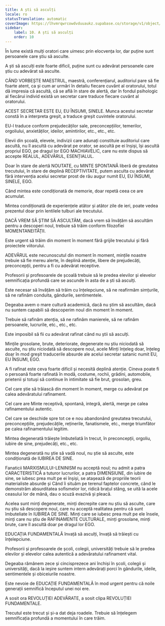 ```yaml
---
title: A ști să asculți
locale: ro
statusTranslation: automatic
coverImage: https://lhvmrqwrcowdvduuaukz.supabase.co/storage/v1/object/public/strapi-uploads/small_cover-educacion-fundamental.webp-2d51a7828a2b1309555be27f7e2a61a0.webp
sidebar:
    label: 10. A ști să asculți
    order: 10
---
```

În lume există mulți oratori care uimesc prin elocvența lor, dar puține sunt persoanele care știu să asculte.

A ști să asculți este foarte dificil, puține sunt cu adevărat persoanele care știu cu adevărat să asculte.

CÂND VORBEȘTE MAESTRUL, maestră, conferențiarul, auditoriul pare să fie foarte atent, ca și cum ar urmări în detaliu fiecare cuvânt al oratorului, totul dă impresia că ascultă, că se află în stare de alertă, dar în fondul psihologic al fiecărui individ există un secretar care traduce fiecare cuvânt al oratorului.

ACEST SECRETAR ESTE EU, EU ÎNSUMI, SINELE. Munca acestui secretar constă în a interpreta greșit, a traduce greșit cuvintele oratorului.

EU-l traduce conform prejudecăților sale, preconcepțiilor, temerilor, orgoliului, anxietăților, ideilor, amintirilor, etc., etc., etc.

Elevii din școală, elevele, indivizii care adunați constituie auditoriul care ascultă, nu îl ascultă cu adevărat pe orator, se ascultă pe ei înșiși, își ascultă propriul EGO, pe dragul lor EGO MACHIAVELIC, care nu este dispus să accepte REALUL, ADEVĂRUL, ESENȚIALUL.

Doar în stare de alertă NOUTATE, cu MINTE SPONTANĂ liberă de greutatea trecutului, în stare de deplină RECEPTIVITATE, putem asculta cu adevărat fără intervenția acelui secretar prost de rău augur numit EU, EU ÎNSUMI, SINELE, EGO.

Când mintea este condiționată de memorie, doar repetă ceea ce are acumulat.

Mintea condiționată de experiențele atâtor și atâtor zile de ieri, poate vedea prezentul doar prin lentilele tulburi ale trecutului.

DACĂ VREM SĂ ȘTIM SĂ ASCULTĂM, dacă vrem să învățăm să ascultăm pentru a descoperi noul, trebuie să trăim conform filozofiei MOMENTANEITĂȚII.

Este urgent să trăim din moment în moment fără grijile trecutului și fără proiectele viitorului.

ADEVĂRUL este necunoscutul din moment în moment, mințile noastre trebuie să fie mereu alerte, în deplină atenție, libere de prejudecăți, preconcepții, pentru a fi cu adevărat receptive.

Profesorii și profesoarele de școală trebuie să le predea elevilor și elevelor semnificația profundă care se ascunde în asta de a ști să asculți.

Este necesar să învățăm să trăim cu înțelepciune, să ne reafirmăm simțurile, să ne rafinăm conduita, gândurile, sentimentele.

Degeaba avem o mare cultură academică, dacă nu știm să ascultăm, dacă nu suntem capabili să descoperim noul din moment în moment.

Trebuie să rafinăm atenția, să ne rafinăm manierele, să ne rafinăm persoanele, lucrurile, etc., etc., etc.

Este imposibil să fii cu adevărat rafinat când nu știi să asculți.

Mințile grosolane, brute, deteriorate, degenerate nu știu niciodată să asculte, nu știu niciodată să descopere noul, acele Minți înțeleg doar, înțeleg doar în mod greșit traducerile absurde ale acelui secretar satanic numit EU, EU ÎNSUMI, EGO.

A fi rafinat este ceva foarte dificil și necesită deplină atenție. Cineva poate fi o persoană foarte rafinată în modă, costume, rochii, grădini, automobile, prietenii și totuși să continue în intimitate să fie brut, grosolan, greu.

Cel care știe să trăiască din moment în moment, merge cu adevărat pe calea adevăratului rafinament.

Cel care are Minte receptivă, spontană, integră, alertă, merge pe calea rafinamentului autentic.

Cel care se deschide spre tot ce e nou abandonând greutatea trecutului, preconcepțiile, prejudecățile, reținerile, fanatismele, etc., merge triumfător pe calea rafinamentului legitim.

Mintea degenerată trăiește îmbuteliată în trecut, în preconcepții, orgoliu, iubire de sine, prejudecăți, etc., etc.

Mintea degenerată nu știe să vadă noul, nu știe să asculte, este condiționată de IUBIREA DE SINE.

Fanaticii MARXISMULUI-LENINISM nu acceptă noul; nu admit a patra CARACTERISTICĂ a tuturor lucrurilor, a patra DIMENSIUNE, din iubire de sine, se iubesc prea mult pe ei înșiși, se atașează de propriile teorii materialiste absurde și Când îi situăm pe terenul faptelor concrete, când le demonstrăm absurditatea sofismelor lor, ridică brațul stâng, se uită la acele ceasului lor de mână, dau o scuză evazivă și pleacă.

Acelea sunt minți degenerate, minți decrepite care nu știu să asculte, care nu știu să descopere noul, care nu acceptă realitatea pentru că sunt îmbuteliate în IUBIREA DE SINE. Minți care se iubesc prea mult pe ele însele, minți care nu știu de RAFINAMENTE CULTURALE, minți grosolane, minți brute, care îl ascultă doar pe dragul lor EGO.

EDUCAȚIA FUNDAMENTALĂ învață să asculți, învață să trăiești cu înțelepciune.

Profesorii și profesoarele de școli, colegii, universități trebuie să le predea elevilor și elevelor calea autentică a adevăratului rafinament vital.

Degeaba rămânem zece și cincisprezece ani închiși în școli, colegii și universități, dacă la ieșire suntem intern adevărați porci în gândurile, ideile, sentimentele și obiceiurile noastre.

Este nevoie de EDUCAȚIE FUNDAMENTALĂ în mod urgent pentru că noile generații semnifică începutul unei noi ere.

A sosit ora REVOLUȚIEI ADEVĂRATE, a sosit clipa REVOLUȚIEI FUNDAMENTALE.

Trecutul este trecut și și-a dat deja roadele. Trebuie să înțelegem semnificația profundă a momentului în care trăim.

